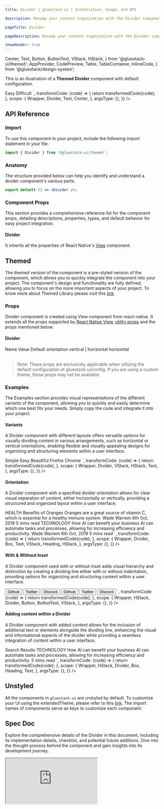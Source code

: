 ```yaml
---
title: Divider | gluestack-ui | Installation, Usage, and API

description: Revamp your content organization with the Divider component! Use it to visually separate different sections of a list or group for a more structured and easy-to-read interface.

pageTitle: Divider

pageDescription: Revamp your content organization with the Divider component! Use it to visually separate different sections of a list or group for a more structured and easy-to-read interface.

showHeader: true
---
```



<Meta title="common/components/Divider" />

  Center,
  Text,
  Button,
  ButtonText,
  VStack,
  HStack,
} from '@gluestack-ui/themed';
  AppProvider,
  CodePreview,
  Table,
  TableContainer,
  InlineCode,
} from '@gluestack/design-system';

This is an illustration of a **Themed Divider** component with default configuration.

<Wrapper>
  <CodePreview
    showComponentRenderer={true}
    showArgsController={false}
    metaData={{
      code: `
        <Center>
          <Text>
            Easy
          </Text>
          <Divider my="$0.5"/>
          <Text>
            Difficult
          </Text>
        </Center>
      `,
      transformCode: (code) => {
        return transformedCode(code);
      },
      scope: {
        Wrapper,
        Divider,
        Text,
        Center,
      },
      argsType: {},
    }}
  />
</Wrapper>

<br />

## API Reference

### Import

To use this component in your project, include the following import statement in your file.

```jsx
import { Divider } from '@gluestack-ui/themed';
```

### Anatomy

The structure provided below can help you identify and understand a divider component's various parts.

```jsx
export default () => <Divider />;
```

### Component Props

This section provides a comprehensive reference list for the component props, detailing descriptions, properties, types, and default behavior for easy project integration.

#### Divider

It inherits all the properties of React Native's [View](https://reactnative.dev/docs/view) component.

## Themed

The themed version of the component is a pre-styled version of the component, which allows you to quickly integrate the component into your project. The component's design and functionality are fully defined, allowing you to focus on the more important aspects of your project. To know more about Themed Library please visit this [link](https://gluestack.io/ui/docs/core-concepts/themed-library).

### Props

Divider component is created using View component from react-native. It extends all the props supported by [React Native View](https://reactnative.dev/docs/view#props), [utility props](/ui/docs/styling/utility-and-sx-props) and the props mentioned below.

#### Divider

<Wrapper>
  <TableContainer>
    <Table>
      <Table.THead>
        <Table.TR>
          <Table.TH>
            <Table.TText>Name</Table.TText>
          </Table.TH>
          <Table.TH>
            <Table.TText>Value</Table.TText>
          </Table.TH>
          <Table.TH>
            <Table.TText>Default</Table.TText>
          </Table.TH>
        </Table.TR>
      </Table.THead>
      <Table.TBody>
        <Table.TR>
          <Table.TD>
            <Table.TText>
              <InlineCode>orientation</InlineCode>
            </Table.TText>
          </Table.TD>
          <Table.TD>
            <Table.TText>vertical | horizontal</Table.TText>
          </Table.TD>
          <Table.TD>
            <Table.TText>horizontal</Table.TText>
          </Table.TD>
        </Table.TR>
      </Table.TBody>
    </Table>
  </TableContainer>
</Wrapper>

> Note: These props are exclusively applicable when utilizing the default configuration of gluestack-ui/config. If you are using a custom theme, these props may not be available.

### Examples

The Examples section provides visual representations of the different variants of the component, allowing you to quickly and easily determine which one best fits your needs. Simply copy the code and integrate it into your project.

#### Variants

A Divider component with different layouts offers versatile options for visually dividing content in various arrangements, such as horizontal or vertical orientations, enabling flexible and visually appealing designs for organizing and structuring elements within a user interface.

<Wrapper>
  <CodePreview
    showComponentRenderer={true}
    showArgsController={false}
    metaData={{
      code: `
        <VStack
          space="md"
          justifyContent='center'
          alignItems='center'
        >
          <HStack
            h='$10'
            justifyContent='center'
            alignItems='center'
          >
            <Text>Simple</Text>
            <Divider
              orientation="vertical"
              mx='$2.5'
              bg='$emerald500'
              h={15}
              $dark-bg="$emerald400"
            />
            <Text>Easy</Text>
            <Divider
              orientation="vertical"
              mx='$2.5'
              bg='$indigo500'
              h={15}
              $dark-bg="$indigo400"
            />
            <Text>Beautiful</Text>
          </HStack>
          <VStack
            w={100}
            justifyContent='center'
            alignItems='center'
          >
            <Text>Firefox</Text>
            <Divider
              w={55}
              variant="horizontal"
              bg="$red500"
              $dark-bg="$red400"
            />
            <Text>Chrome</Text>
          </VStack>
        </VStack>
      `,
      transformCode: (code) => {
        return transformedCode(code);
      },
      scope: {
        Wrapper,
        Divider,
        VStack,
        HStack,
        Text,
      },
      argsType: {},
    }}
  />
</Wrapper>

#### Orientation

A Divider component with a specified divider orientation allows for clear visual separation of content, either horizontally or vertically, providing a structured and organized layout within a user interface.

<Wrapper>
  <CodePreview
    _rendererWrapper={{ py: '$8' }}
    showComponentRenderer={true}
    showArgsController={false}
    metaData={{
      code: `
        <VStack
          space='lg'
          p='$12'
          borderColor='$backgroundLight300'
          borderWidth='$1'
          rounded='$lg'
          mx='$5'
          $dark-borderColor="$backgroundDark700"
          >
          <Box>
            <Text size='xs' color='$darkBlue600' fontWeight='$bold'>
              HEALTH
            </Text>
            <Heading>
              Benefits of Oranges
            </Heading>
            <Text size='sm' mt='$1.5'>
              Oranges are a great source of vitamin C, which is essential for a healthy immune system.
            </Text>
            <HStack space='sm' mt='$3' h='$5'>
              <Text size='xs'>
                Wade Warrem
              </Text>
              <Divider orientation='vertical' bg='$trueGray300' />
              <Text size='xs'>
                6th Oct, 2019
              </Text>
              <Divider orientation='vertical' bg='$trueGray300'/>
              <Text size='xs'>
                5 mins read
              </Text>
            </HStack>
          </Box>
          <Divider
            bg="$trueGray300"
            $dark-bg="$backgroundDark700"
            />
          <Box>
            <Text size='xs' color='$darkBlue600' fontWeight='$bold'>
              TECHNOLOGY
            </Text>
            <Heading>
              How AI can benefit your business
            </Heading>
            <Text size='sm' mt='$1.5'>
              AI can automate tasks and processes, allowing for increasing efficiency and productivity.
            </Text>
            <HStack space='sm' mt='$3' h='$5'>
              <Text size='xs'>
                Wade Warrem
              </Text>
              <Divider orientation='vertical' bg='$trueGray300'/>
              <Text size='xs'>
                6th Oct, 2019
              </Text>
              <Divider orientation='vertical' bg='$trueGray300'/>
              <Text size='xs'>
                5 mins read
              </Text>
            </HStack>
          </Box>
        </VStack>
      `,
      transformCode: (code) => {
        return transformedCode(code);
      },
      scope: {
        Wrapper,
        Divider,
        Box,
        Text,
        VStack,
        Heading,
        HStack,
      },
      argsType: {},
    }}
  />
</Wrapper>

#### With & Without Inset

A Divider component used with or without inset adds visual hierarchy and distinction by creating a dividing line either with or without indentation, providing options for organizing and structuring content within a user interface.

<Wrapper>
  <CodePreview
    _rendererWrapper={{ py: '$8' }}
    showComponentRenderer={true}
    showArgsController={false}
    metaData={{
      code: `
        <VStack space='2xl'>
          <HStack px='$3' h='$8' rounded='$sm' borderWidth='$1' borderColor='$backgroundLight300' $dark-borderColor="$backgroundDark700"
          >
            <Button variant='link' size='xs'>
              <ButtonText >
                Github
              </ButtonText>
            </Button>
            <Divider orientation='vertical' mx='$2.5'/>
            <Button variant='link' size='xs'>
              <ButtonText >
                Twitter
              </ButtonText>
            </Button>
            <Divider orientation='vertical' mx='$2.5'/>
            <Button variant='link' size='xs'>
              <ButtonText >
                Discord
              </ButtonText>
            </Button>
          </HStack>
          <HStack px='$3' h='$8' rounded='$sm' borderWidth='$1' borderColor='$backgroundLight300' alignItems='center' $dark-borderColor="$backgroundDark700"
          >
            <Button variant='link' size='xs'>
              <ButtonText >
                Github
              </ButtonText>
            </Button>
            <Divider orientation='vertical' h='50%' mx='$2.5'/>
            <Button variant='link' size='xs'>
              <ButtonText >
                Twitter
              </ButtonText>
            </Button>
            <Divider orientation='vertical' h='50%' mx='$2.5'/>
            <Button variant='link' size='xs'>
              <ButtonText >
                Discord
              </ButtonText>
            </Button>
          </HStack>
        </VStack>
      `,
      transformCode: (code) => {
        return transformedCode(code);
      },
      scope: {
        Wrapper,
        HStack,
        Divider,
        Button,
        ButtonText,
        VStack,
      },
      argsType: {},
    }}
  />
</Wrapper>

#### Adding content within a Divider

A Divider component with added content allows for the inclusion of additional text or elements alongside the dividing line, enhancing the visual and informational aspects of the divider while providing a seamless integration of content within a user interface.

<Wrapper>
  <CodePreview
    _rendererWrapper={{ py: '$8' }}
    showComponentRenderer={true}
    showArgsController={false}
    metaData={{
      code: `
        <Box py='$9' px='$20' m='$5' rounded='$lg' borderColor='$backgroundLight300' borderWidth='$1' $dark-borderColor="$backgroundDark700">
          <Heading size='3xl' >
            Search Results
          </Heading>
          <Divider mt='$4' mb='$6'/>
          <Box>
            <Text size='xs' color='$amber700' fontWeight='$bold'>
              TECHNOLOGY
            </Text>
            <Heading>
              How AI can benefit your business
            </Heading>
            <Text size='sm' mt='$1.5' >
              AI can automate tasks and processes, allowing for increasing efficiency and productivity.
            </Text>
            <HStack space='sm' mt='$3' alignItems='center'>
              <Divider bg='$amber700' w={18}/>
              <Text size='xs'  color='$amber700'>
                5 mins read
              </Text>
            </HStack>
          </Box>
        </Box>
      `,
      transformCode: (code) => {
        return transformedCode(code);
      },
      scope: {
        Wrapper,
        HStack,
        Divider,
        Box,
        Heading,
        Text,
      },
      argsType: {},
    }}
  />
</Wrapper>

## Unstyled

All the components in `gluestack-ui` are unstyled by default. To customize your UI using the extendedTheme, please refer to this [link](https://gluestack.io/ui/docs/theme-configuration/customizing-theme). The import names of components serve as keys to customize each component.

## Spec Doc

Explore the comprehensive details of the Divider in this document, including its implementation details, checklist, and potential future additions. Dive into the thought process behind the component and gain insights into its development journey.

<iframe
  style={{
    borderRadius: '8px',
    border: ' 1px solid rgba(0, 0, 0, 0.1)',
    aspectRatio: 736 / 585,
  }}
  src="https://www.figma.com/embed?embed_host=share&url=https%3A%2F%2Fwww.figma.com%2Fproto%2FNcXOxqKbdnGsLQNex3H76u%2F%25C2%25A0%25F0%259F%2593%259Agluestack-UI-handbook%3Fpage-id%3D6235%253A32067%26type%3Ddesign%26node-id%3D36691-1565%26viewport%3D920%252C274%252C0.04%26t%3DjMRBBCPwEPDbQwqL-1%26scaling%3Dscale-down%26starting-point-node-id%3D36691%253A1565%26mode%3Ddesign"
  allowFullScreen
/>

<!--

### Advanced

We provide in-depth information on how to customize and extend the component's functionality to meet your needs. Below, we describe how to modify the component to suit your requirements.

### Customizing the Divider

For customizing the Divider, you have to map styled view to Divider. You can refer [gluestack.io/style](/style/docs/getting-started/styled) on how to use styled components.

#### Usage

Default styling of the component can be found in the `components/divider` file. For reference, you can view the [source code](https://github.com/gluestack/gluestack-ui/blob/main/packages/themed/src/components/Divider) of the styled `Divider` component.

```jsx
// import the styles
import { Root } from 'components/core/divider/styled-components';

// import the createDivider function
import { createDivider } from '@gluestack-ui/divider';

// Understanding the API
const Divider = createDivider({
  Root,
});

// Using the Divider component
export default () => <Divider />;
```
-->
